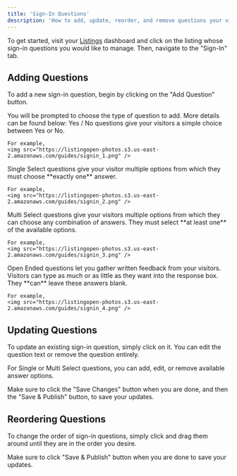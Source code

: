 ```yaml
---
title: 'Sign-In Questions'
description: 'How to add, update, reorder, and remove questions your visitors answer when they sign in to your open house.'
---
```


To get started, visit your [Listings](https://listingopen.com/listings) dashboard and click on the listing whose sign-in questions you would like to manage. Then, navigate to the "Sign-In" tab.

## Adding Questions

To add a new sign-in question, begin by clicking on the "Add Question" button.

You will be prompted to choose the type of question to add. More details can be found below:
<AccordionGroup>
  <Accordion title="Yes / No">
    Yes / No questions give your visitors a simple choice between Yes or No.

    For example,
    <img src="https://listingopen-photos.s3.us-east-2.amazonaws.com/guides/signin_1.png" />
  </Accordion>
  <Accordion title="Single Select">
    Single Select questions give your visitor multiple options from which they must choose **exactly one** answer.

    For example,
    <img src="https://listingopen-photos.s3.us-east-2.amazonaws.com/guides/signin_2.png" />
  </Accordion>
  <Accordion title="Multi Select">
    Multi Select questions give your visitors multiple options from which they can choose any combination of answers. They must select **at least one** of the available options.

    For example,
    <img src="https://listingopen-photos.s3.us-east-2.amazonaws.com/guides/signin_3.png" />
  </Accordion>
  <Accordion title="Open Ended">
    Open Ended questions let you gather written feedback from your visitors. Visitors can type as much or as little as they want into the response box. They **can** leave these answers blank.

    For example,
    <img src="https://listingopen-photos.s3.us-east-2.amazonaws.com/guides/signin_4.png" />
  </Accordion>
</AccordionGroup>

## Updating Questions

To update an existing sign-in question, simply click on it. You can edit the question text or remove the question entirely.

For Single or Multi Select questions, you can add, edit, or remove available answer options.

Make sure to click the "Save Changes" button when you are done, and then the "Save & Publish" button, to save your updates.

## Reordering Questions

To change the order of sign-in questions, simply click and drag them around until they are in the order you desire.

Make sure to click "Save & Publish" button when you are done to save your updates.
